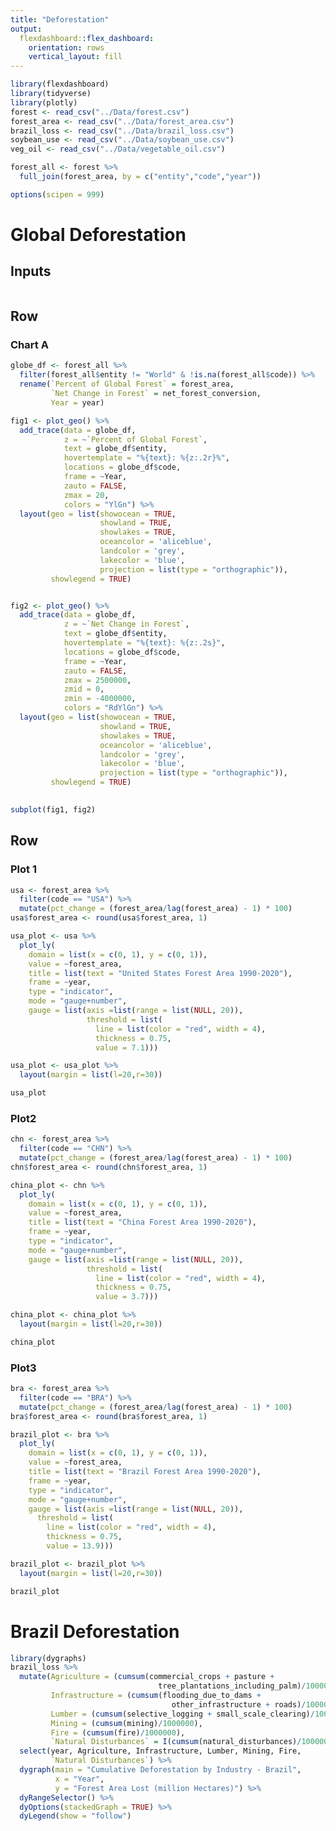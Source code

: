 ```yaml
---
title: "Deforestation"
output: 
  flexdashboard::flex_dashboard:
    orientation: rows
    vertical_layout: fill
---
```


```r
library(flexdashboard)
library(tidyverse)
library(plotly)
forest <- read_csv("../Data/forest.csv")
forest_area <- read_csv("../Data/forest_area.csv")
brazil_loss <- read_csv("../Data/brazil_loss.csv")
soybean_use <- read_csv("../Data/soybean_use.csv")
veg_oil <- read_csv("../Data/vegetable_oil.csv")

forest_all <- forest %>%
  full_join(forest_area, by = c("entity","code","year"))

options(scipen = 999)
```

Global Deforestation
=======================================================================
Inputs {.sidebar}
-------------------------------------
```r

```

Row {data-height=500}
-----------------------------------------------------------------------

### Chart A

```r
globe_df <- forest_all %>% 
  filter(forest_all$entity != "World" & !is.na(forest_all$code)) %>% 
  rename(`Percent of Global Forest` = forest_area,
         `Net Change in Forest` = net_forest_conversion,
         Year = year)

fig1 <- plot_geo() %>%
  add_trace(data = globe_df,
            z = ~`Percent of Global Forest`,
            text = globe_df$entity, 
            hovertemplate = "%{text}: %{z:.2r}%", 
            locations = globe_df$code,
            frame = ~Year,
            zauto = FALSE,
            zmax = 20,
            colors = "YlGn") %>%
  layout(geo = list(showocean = TRUE,
                    showland = TRUE,
                    showlakes = TRUE,
                    oceancolor = 'aliceblue',
                    landcolor = 'grey',
                    lakecolor = 'blue',
                    projection = list(type = "orthographic")),
         showlegend = TRUE)


fig2 <- plot_geo() %>%
  add_trace(data = globe_df,
            z = ~`Net Change in Forest`,
            text = globe_df$entity, 
            hovertemplate = "%{text}: %{z:.2s}",
            locations = globe_df$code,
            frame = ~Year,
            zauto = FALSE,
            zmax = 2500000,
            zmid = 0,
            zmin = -4000000,
            colors = "RdYlGn") %>%
  layout(geo = list(showocean = TRUE,
                    showland = TRUE,
                    showlakes = TRUE,
                    oceancolor = 'aliceblue',
                    landcolor = 'grey',
                    lakecolor = 'blue',
                    projection = list(type = "orthographic")),
         showlegend = TRUE)
         

subplot(fig1, fig2)
```

Row {data-height=500}
-----------------------------------------------------------------------

### Plot 1

```r
usa <- forest_area %>%
  filter(code == "USA") %>%
  mutate(pct_change = (forest_area/lag(forest_area) - 1) * 100)
usa$forest_area <- round(usa$forest_area, 1)

usa_plot <- usa %>%
  plot_ly(
    domain = list(x = c(0, 1), y = c(0, 1)),
    value = ~forest_area,
    title = list(text = "United States Forest Area 1990-2020"),
    frame = ~year,
    type = "indicator",
    mode = "gauge+number",
    gauge = list(axis =list(range = list(NULL, 20)),
                 threshold = list(
                   line = list(color = "red", width = 4),
                   thickness = 0.75,
                   value = 7.1)))

usa_plot <- usa_plot %>%
  layout(margin = list(l=20,r=30))

usa_plot
```

### Plot2

```r
chn <- forest_area %>%
  filter(code == "CHN") %>%
  mutate(pct_change = (forest_area/lag(forest_area) - 1) * 100)
chn$forest_area <- round(chn$forest_area, 1)

china_plot <- chn %>%
  plot_ly(
    domain = list(x = c(0, 1), y = c(0, 1)),
    value = ~forest_area,
    title = list(text = "China Forest Area 1990-2020"),
    frame = ~year,
    type = "indicator",
    mode = "gauge+number",
    gauge = list(axis =list(range = list(NULL, 20)),
                 threshold = list(
                   line = list(color = "red", width = 4),
                   thickness = 0.75,
                   value = 3.7)))

china_plot <- china_plot %>%
  layout(margin = list(l=20,r=30))

china_plot
```

### Plot3

```r
bra <- forest_area %>%
  filter(code == "BRA") %>%
  mutate(pct_change = (forest_area/lag(forest_area) - 1) * 100)
bra$forest_area <- round(bra$forest_area, 1)

brazil_plot <- bra %>%
  plot_ly(
    domain = list(x = c(0, 1), y = c(0, 1)),
    value = ~forest_area,
    title = list(text = "Brazil Forest Area 1990-2020"),
    frame = ~year,
    type = "indicator",
    mode = "gauge+number",
    gauge = list(axis =list(range = list(NULL, 20)),
      threshold = list(
        line = list(color = "red", width = 4),
        thickness = 0.75,
        value = 13.9)))

brazil_plot <- brazil_plot %>%
  layout(margin = list(l=20,r=30))

brazil_plot
```

Brazil Deforestation
==========================================================================

```r
library(dygraphs)
brazil_loss %>% 
  mutate(Agriculture = (cumsum(commercial_crops + pasture + 
                                 tree_plantations_including_palm)/1000000), 
         Infrastructure = (cumsum(flooding_due_to_dams + 
                                    other_infrastructure + roads)/1000000), 
         Lumber = (cumsum(selective_logging + small_scale_clearing)/1000000), 
         Mining = (cumsum(mining)/1000000), 
         Fire = (cumsum(fire)/1000000), 
         `Natural Disturbances` = I(cumsum(natural_disturbances)/1000000)) %>% 
  select(year, Agriculture, Infrastructure, Lumber, Mining, Fire, 
         `Natural Disturbances`) %>% 
  dygraph(main = "Cumulative Deforestation by Industry - Brazil",
          x = "Year", 
          y = "Forest Area Lost (million Hectares)") %>% 
  dyRangeSelector() %>% 
  dyOptions(stackedGraph = TRUE) %>% 
  dyLegend(show = "follow")
```

